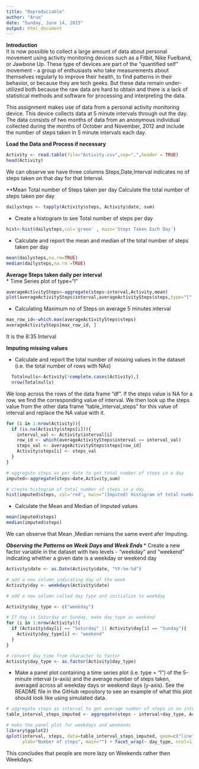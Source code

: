 ```yaml
---
title: "Reproduciable"
author: "Arun"
date: "Sunday, June 14, 2015"
output: html_document
---
```

**Introduction**  
It is now possible to collect a large amount of data about personal movement using activity monitoring devices such as a Fitbit, Nike Fuelband, or Jawbone Up. These type of devices are part of the "quantified self" movement - a group of enthusiasts who take measurements about themselves regularly to improve their health, to find patterns in their behavior, or because they are tech geeks. But these data remain under-utilized both because the raw data are hard to obtain and there is a lack of statistical methods and software for processing and interpreting the data.

This assignment makes use of data from a personal activity monitoring device. This device collects data at 5 minute intervals through out the day. The data consists of two months of data from an anonymous individual collected during the months of October and November, 2012 and include the number of steps taken in 5 minute intervals each day.

**Load the Data and Process if necessary**   

```r
Activity <- read.table(file="Activity.csv",sep=",",header = TRUE)
head(Activity)
```
We can observe we have three columns Steps,Date,Interval indicates no of steps taken on that day for that Interval.
 
**Mean Total number of Steps taken per day*
  * Calculate the total number of steps taken per day  
```r
dailysteps <- tapply(Activity$steps, Activity$date, sum)
```

  * Create a histogram to see Total number of steps per day 

```r
hist<-hist(dailysteps,col='green' , main='Steps Taken Each Day')
```

  * Calculate and report the mean and median of the total number of steps taken per day  
```r
mean(dailysteps,na.rm=TRUE)
median(dailysteps,na.rm =TRUE)
```
**Average Steps taken daily per interval**  
  * Time Series plot of type="l"  
```r
averageActivitySteps<-aggregate(steps~interval,Activity,mean)
plot(averageActivitySteps$interval,averageActivitySteps$steps,type="l",col='Blue', xlab='Interval',ylab='AverageSteps')
```

* Calculating Maximum no of Steps on average 5 minutes interval
  
```r
max_row_id<-which.max(averageActivitySteps$steps)
averageActivitySteps[max_row_id, ]
```
It is the 8:35 Interval
 
 
**Imputing missing values** 

  * Calculate and report the total number of missing values in the dataset (i.e. the total number of rows with NAs)

```r
  Totalnulls<-Activity[!complete.cases(Activity),]
  nrow(Totalnulls)
```
We loop across the rows of the data frame "df". If the steps value is NA for a row, we find the corresponding value of interval. We then look up the steps value from the other data frame "table_interval_steps" for this value of interval and replace the NA value with it.

```r
for (i in 1:nrow(Activity)){
  if (is.na(Activity$steps[i])){
    interval_val <- Activity$interval[i]
    row_id <- which(averageActivitySteps$interval == interval_val)
    steps_val <- averageActivitySteps$steps[row_id]
    Activity$steps[i] <- steps_val
  }
}

# aggregate steps as per date to get total number of steps in a day
imputed<-aggregate(steps~date,Activity,sum)

# create histogram of total number of steps in a day
hist(imputed$steps, col='red', main="(Imputed) Histogram of total number of steps per day", xlab="Total number of steps in a day")
```

  * Calculate the Mean and Median of Imputed values
  
```r
mean(imputed$steps)
median(imputed$steps)
```
We can observe that Mean ,Median remians the same event afer Imputing.

***Observing the Patterns on Week Days and Week Ends ***
  * Create a new factor variable in the dataset with two levels - "weekday" and "weekend" indicating whether a given date is a weekday or weekend day
```r

Activity$date <- as.Date(Activity$date, "%Y-%m-%d")

# add a new column indicating day of the week 
Activity$day <- weekdays(Activity$date)

# add a new column called day type and initialize to weekday

Activity$day_type <- c("weekday")

# If day is Saturday or Sunday, make day_type as weekend
for (i in 1:nrow(Activity)){
  if (Activity$day[i] == "Saturday" || Activity$day[i] == "Sunday"){
    Activity$day_type[i] <- "weekend"
  }
}

# convert day_time from character to factor
Activity$day_type <- as.factor(Activity$day_type)

```

 * Make a panel plot containing a time series plot (i.e. type = "l") of the 5-minute interval (x-axis) and the average number of steps taken, averaged across all weekday days or weekend days (y-axis). See the README file in the GitHub repository to see an example of what this plot should look like using simulated data.  
 
```r
# aggregate steps as interval to get average number of steps in an interval across all days
table_interval_steps_imputed <- aggregate(steps ~ interval+day_type, Activity, mean)

# make the panel plot for weekdays and weekends
library(ggplot2)
qplot(interval, steps, data=table_interval_steps_imputed, geom=c("line"), xlab="Interval", 
      ylab="Number of steps", main="") + facet_wrap(~ day_type, ncol=1)

```

This concludes that people are more lazy on Weekends rather then Weekdays.
